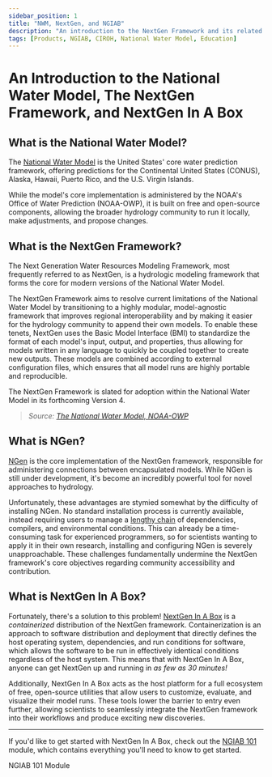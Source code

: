 ```yaml
---
sidebar_position: 1
title: "NWM, NextGen, and NGIAB"
description: "An introduction to the NextGen Framework and its related models."
tags: [Products, NGIAB, CIROH, National Water Model, Education]
---
```


# An Introduction to the National Water Model, The NextGen Framework, and NextGen In A Box


## What is the National Water Model?

The [National Water Model](https://water.noaa.gov/about/nwm) is the United States' core water prediction framework,
offering predictions for the Continental United States (CONUS), Alaska, Hawaii, Puerto Rico, and the U.S. Virgin Islands.

While the model's core implementation is administered by the NOAA's Office of Water Prediction (NOAA-OWP),
it is built on free and open-source components, allowing the broader hydrology community to run it
locally, make adjustments, and propose changes.

## What is the NextGen Framework?

The Next Generation Water Resources Modeling Framework, most frequently referred to as NextGen,
is a hydrologic modeling framework that forms the core for modern versions of the National Water Model.

The NextGen Framework aims to resolve current limitations of the National Water Model by transitioning to a highly modular, model-agnostic framework
that improves regional interoperability and by making it easier for the hydrology community to append their own models.
To enable these tenets, NextGen uses the Basic Model Interface (BMI) to standardize the format of each model's
input, output, and properties, thus allowing for models written in any language to quickly be coupled together
to create new outputs. These models are combined according to external configuration files, which ensures that all
model runs are highly portable and reproducible.

The NextGen Framework is slated for adoption within the National Water Model in its forthcoming Version 4.

> *Source: [The National Water Model, NOAA-OWP](https://www.weather.gov/media/owp/oh/docs/2021-OWP-NWM-NextGen-Framework.pdf)*

## What is NGen?

[NGen](https://github.com/NOAA-OWP/ngen/tree/master) is the core implementation of the NextGen framework,
responsible for administering connections between encapsulated models.
While NGen is still under development, it's become an incredibly powerful tool for novel approaches to hydrology.

Unfortunately, these advantages are stymied somewhat by the difficulty of installing NGen.
No standard installation process is currently available,
instead requiring users to manage a [lengthy chain](https://github.com/NOAA-OWP/ngen/blob/master/INSTALL.md)
of dependencies, compilers, and environmental conditions.
This can already be a time-consuming task for experienced programmers,
so for scientists wanting to apply it in their own research,
installing and configuring NGen is severely unapproachable.
These challenges fundamentally undermine the NextGen framework's core objectives regarding community accessibility and contribution.

## What is NextGen In A Box?

Fortunately, there's a solution to this problem!
[NextGen In A Box](https://ngiab.ciroh.org) is a *containerized* distribution of the NextGen framework.
Containerization is an approach to software distribution and deployment that directly defines
the host operating system, dependencies, and run conditions for software,
which allows the software to be run in effectively identical conditions regardless of the host system.
This means that with NextGen In A Box, anyone can get NextGen up and running in *as few as 30 minutes!*

Additionally, NextGen In A Box acts as the host platform for a full ecosystem of free, open-source
utilities that allow users to customize, evaluate, and visualize their model runs.
These tools lower the barrier to entry even further, allowing scientists to seamlessly
integrate the NextGen framework into their workflows and produce exciting new discoveries.

---

If you'd like to get started with NextGen In A Box, check out the [NGIAB 101](https://docs.ciroh.org/training-NGIAB-101/) module,
which contains everything you'll need to know to get started.

<Link class="button button--active button--primary" style={{'margin-right':'1.4rem', 'margin-bottom':'1.3rem'}} to="https://docs.ciroh.org/training-NGIAB-101/">NGIAB 101 Module</Link>